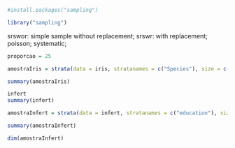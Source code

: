 ```r
#install.packages("sampling")

library("sampling")
```

srswor:  simple sample without replacement;
srswr: with replacement;
poisson;
systematic;
```r
proporcao = 25

amostraIris = strata(data = iris, stratanames = c("Species"), size = c(rep(proporcao, 3)), method = "srswor")
```

```r
summary(amostraIris)
```

```r
infert
summary(infert)
```

```r
amostraInfert = strata(data = infert, stratanames = c("education"), size = c(5, 48, 47), method = "srswor")
```

```r
summary(amostraInfert)

dim(amostraInfert)
```

